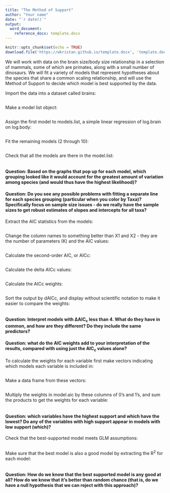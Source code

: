 ```yaml
---
title: "The Method of Support"
author: "Your name"
date: "`r date()`"
output: 
  word_document:
    reference_docx: template.docx
---
```


```r
knitr::opts_chunk$set(echo = TRUE)
download.file('https://wkristan.github.io/template.docx', 'template.docx', mode = 'wb')
```

We will work with data on the brain size/body size relationship in a selection of mammals, some of which are primates, along with a small number of dinosaurs. We will fit a variety of models that represent hypotheses about the species that share a common scaling relationship, and will use the Method of Support to decide which model is best supported by the data.


Import the data into a dataset called brains:

```r



```

Make a model list object:

```r



```

Assign the first model to models.list, a simple linear regression of log.brain on log.body:

```r



```

Fit the remaining models (2 through 10):

```r



```

Check that all the models are there in the model.list:

```r



```

#### Question: Based on the graphs that pop up for each model, which grouping looked like it would account for the greatest amount of variation among species (and would thus have the highest likelihood)?

> 

#### Question: Do you see any possible problems with fitting a separate line for each species grouping (particular when you color by Taxa)? Specifically focus on sample size issues - do we really have the sample sizes to get robust estimates of slopes and intercepts for all taxa?

> 


Extract the AIC statistics from the models:

```r



```

Change the column names to something better than X1 and X2 - they are the number of parameters (K) and the AIC values:

```r



```

Calculate the second-order AIC, or AICc:

```r



```

Calculate the delta AICc values:

```r


```

Calculate the AICc weights:

```r



```

Sort the output by dAICc, and display without scientific notation to make it easier to compare the weights:

```r



```

#### Question: Interpret models with ΔAIC~c~ less than 4. What do they have in common, and how are they different? Do they include the same predictors?

> 

#### Question: what do the AIC weights add to your interpretation of the results, compared with using just the AIC~c~ values alone?

> 

To calculate the weights for each variable first make vectors indicating which models each variable is included in:

```r



```

Make a data frame from these vectors:

```r



```

Multiply the weights in model.aic by these columns of 0's and 1's, and sum the products to get the weights for each variable:

```r



```

#### Question: which variables have the highest support and which have the lowest? Do any of the variables with high support appear in models with low support (which)?

> 

Check that the best-supported model meets GLM assumptions:

```r



```


Make sure that the best model is also a good model by extracting the R^2^ for each model:

```r



```

#### Question: How do we know that the best supported model is any good at all? How do we know that it's better than random chance (that is, do we have a null hypothesis that we can reject with this approach)?

> 

